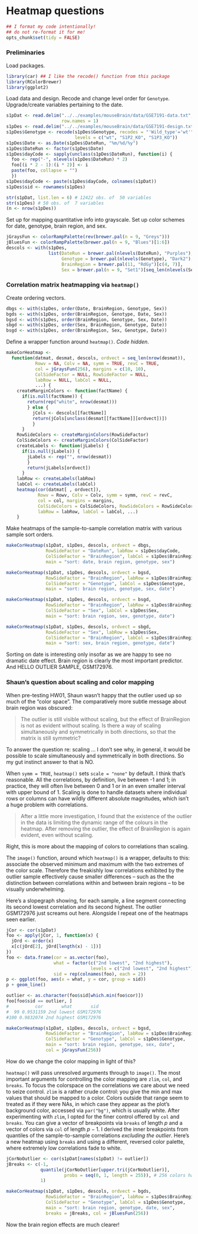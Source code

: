Heatmap questions
========================================================

```r
## I format my code intentionally!
## do not re-format it for me!
opts_chunk$set(tidy = FALSE)
```

### Preliminaries

Load packages.

```r
library(car) ## I like the recode() function from this package
library(RColorBrewer)
library(ggplot2)
```

Load data and design. Recode and change level order for `Genotype`. Upgrade/create variables pertaining to the date.

```r
s1pDat <- read.delim("../../examples/mouseBrain/data/GSE7191-data.txt",
                     row.names = 1)
s1pDes <- read.delim("../../examples/mouseBrain/data/GSE7191-design.txt")
s1pDes$Genotype <- recode(s1pDes$Genotype, recodes = "'Wild_type'='wt'",
                          levels = c("wt", "S1P2_KO", "S1P3_KO"))
s1pDes$Date <- as.Date(s1pDes$DateRun, "%m/%d/%y")
s1pDes$DateRun <- factor(s1pDes$Date)
s1pDes$dayCode <- sapply(unclass(s1pDes$DateRun), function(i) {
  foo <- rep("-", nlevels(s1pDes$DateRun) * 2)
  foo[(i * 2 - 1):(i * 2)] <- i
  paste(foo, collapse = "")
  })
s1pDes$dayCode <- paste(s1pDes$dayCode, colnames(s1pDat))
s1pDes$sid <- rownames(s1pDes)

str(s1pDat, list.len = 6) # 12422 obs. of  50 variables
str(s1pDes) # 50 obs. of  7 variables
(n <- nrow(s1pDes))
```

Set up for mapping quantitative info into grayscale. Set up color schemes for date, genotype, brain region, and sex.

```r
jGraysFun <- colorRampPalette(rev(brewer.pal(n = 9, "Greys")))
jBluesFun <- colorRampPalette(brewer.pal(n = 9, "Blues")[1:6])
descols <- with(s1pDes,
                list(DateRun = brewer.pal(nlevels(DateRun), "Purples"),
                     Genotype = brewer.pal(nlevels(Genotype), "Dark2"),
                     BrainRegion = brewer.pal(11, "RdGy")[c(4, 7)],
                     Sex = brewer.pal(n = 9, "Set1")[seq_len(nlevels(Sex))]))
```

### Correlation matrix heatmapping via `heatmap()`

Create ordering vectors.

```r
dbgs <- with(s1pDes, order(Date, BrainRegion, Genotype, Sex))
bgds <- with(s1pDes, order(BrainRegion, Genotype, Date, Sex))
bgsd <- with(s1pDes, order(BrainRegion, Genotype, Sex, Date))
sbgd <- with(s1pDes, order(Sex, BrainRegion, Genotype, Date))
bsgd <- with(s1pDes, order(BrainRegion, Sex, Genotype, Date))
```

Define a wrapper function around `heatmap()`. *Code hidden*.
```r
makeCorHeatmap <-
  function(datmat, desmat, descols, ordvect = seq_len(nrow(desmat)),
           Rowv = NA, Colv = NA, symm = TRUE, revC = TRUE,
           col = jGraysFun(256), margins = c(10, 10),
           ColSideFactor = NULL, RowSideFactor = NULL,
           labRow = NULL, labCol = NULL,
           ...) {
    createMarginColors <- function(factName) {
      if(is.null(factName)) {
        return(rep("white", nrow(desmat)))
        } else {
          jCols <- descols[[factName]]
          return(jCols[unclass(desmat[[factName]][ordvect])])
          }
      }
    RowSideColors <- createMarginColors(RowSideFactor)
    ColSideColors <- createMarginColors(ColSideFactor)
    createLabels <- function(jLabels) {
      if(is.null(jLabels)) {
        jLabels <- rep("", nrow(desmat))
        }
        return(jLabels[ordvect])
      }
    labRow <- createLabels(labRow)
    labCol <- createLabels(labCol)
    heatmap(cor(datmat[ , ordvect]),
            Rowv = Rowv, Colv = Colv, symm = symm, revC = revC,
            col = col, margins = margins,
            ColSideColors = ColSideColors, RowSideColors = RowSideColors,
            labRow = labRow, labCol = labCol, ...)
    }
```

Make heatmaps of the sample-to-sample correlation matrix with various sample sort orders.

```r
makeCorHeatmap(s1pDat, s1pDes, descols, ordvect = dbgs,
               RowSideFactor = "DateRun", labRow = s1pDes$dayCode,
               ColSideFactor = "BrainRegion", labCol = s1pDes$BrainRegion,
               main = "sort: date, brain region, genotype, sex")

makeCorHeatmap(s1pDat, s1pDes, descols, ordvect = bgsd,
               RowSideFactor = "BrainRegion", labRow = s1pDes$BrainRegion,
               ColSideFactor = "Genotype", labCol = s1pDes$Genotype,
               main = "sort: brain region, genotype, sex, date")

makeCorHeatmap(s1pDat, s1pDes, descols, ordvect = bsgd,
               RowSideFactor = "BrainRegion", labRow = s1pDes$BrainRegion,
               ColSideFactor = "Sex", labCol = s1pDes$Sex,
               main = "sort: brain region, sex, genotype, date")

makeCorHeatmap(s1pDat, s1pDes, descols, ordvect = sbgd,
               RowSideFactor = "Sex", labRow = s1pDes$Sex,
               ColSideFactor = "BrainRegion", labCol = s1pDes$BrainRegion,
               main = "sort: sex, brain region, genotype, date")
```

Sorting on date is interesting only insofar as we are happy to see no dramatic date effect. Brain region is clearly the most important predictor. And HELLO OUTLIER SAMPLE, GSM172976.

### Shaun's question about scaling and color mapping

When pre-testing HW01, Shaun wasn't happy that the outlier used up so much of the "color space". The comparatively more subtle message about brain region was obscured:

> The outlier is still visible without scaling, but the effect of BrainRegion is not as evident without scaling. Is there a way of scaling simultaneously and symmetrically in both directions, so that the matrix is still symmetric?

To answer the question re: scaling ... I don't see why, in general, it would be possible to scale simultaneously and symmetrically in both directions. So my gut instinct answer to that is NO.

When `symm = TRUE`, `heatmap()` sets `scale = "none"` by default. I think that's reasonable. All the correlations, by definition, live between -1 and 1; in practice, they will often live between 0 and 1 or in an even smaller interval with upper bound of 1. Scaling is done to handle datasets where individual rows or columns can have wildly different absolute magnitudes, which isn't a huge problem with correlations. 

> After a little more investigation, I found that the existence of the outlier in the data is limiting the dynamic range of the colours in the heatmap. After removing the outlier, the effect of BrainRegion is again evident, even without scaling.

Right, this is more about the mapping of colors to correlations than scaling.

The `image()` function, around which `heatmap()` is a wrapper, defaults to this: associate the observed minimum and maximum with the two extremes of the color scale. Therefore the freakishly low correlations exhibited by the outlier sample effectively cause smaller differences -- such as the the distinction between correlations within and between brain regions -- to be visually underwhelming.

Here's a slopegraph showing, for each sample, a line segment connecting its second lowest correlation and its second highest. The outlier GSM172976 just screams out here. Alongside I repeat one of the heatmaps seen earlier.

```r
jCor <- cor(s1pDat)
foo <- apply(jCor, 1, function(x) {
  jOrd <- order(x)
  x[c(jOrd[2], jOrd[length(x) - 1])]
})
foo <- data.frame(cor = as.vector(foo),
                  what = factor(c("2nd lowest", "2nd highest"),
                                levels = c("2nd lowest", "2nd highest")),
                  sid = rep(colnames(foo), each = 2))
p <- ggplot(foo, aes(x = what, y = cor, group = sid))
p + geom_line()

outlier <- as.character(foo$sid[which.min(foo$cor)])
foo[foo$sid == outlier, ]
#          cor       what       sid
#  99 0.9531159 2nd lowest GSM172976
#100 0.9832074 2nd highest GSM172976

makeCorHeatmap(s1pDat, s1pDes, descols, ordvect = bgsd,
               RowSideFactor = "BrainRegion", labRow = s1pDes$BrainRegion,
               ColSideFactor = "Genotype", labCol = s1pDes$Genotype,
               main = "sort: brain region, genotype, sex, date",
               col = jGraysFun(256))
```

How do we change the color mapping in light of this?

`heatmap()` will pass unresolved arguments through to `image()`. The most important arguments for controlling the color mapping are `zlim`, `col`, and `breaks`. To focus the colorspace on the correlations we care about we need to seize control. `zlim` is a rather crude control: you give the min and max values that should be mapped to a color. Colors outside that range seem to treated as if they were NAs, in which case they appear as the plot's background color, accessed via `par("bg")`, which is usually white. After experimenting with `zlim`, I opted for the finer control offered by `col` and `breaks`. You can give a vector of breakpoints via `breaks` of length $p$ and a vector of colors via `col` of length $p - 1$. I derived the inner breakpoints from quantiles of the sample-to-sample correlations *excluding the outlier*. Here's a new heatmap using `breaks` and using a different, reversed color palette, where extremely low correlations fade to white.

```r
jCorNoOutlier <- cor(s1pDat[names(s1pDat) != outlier])
jBreaks <- c(-1, 
             quantile(jCorNoOutlier[upper.tri(jCorNoOutlier)],
                      probs = seq(0, 1, length = 255)), # 256 colors hard-wired
             1)

makeCorHeatmap(s1pDat, s1pDes, descols, ordvect = bgds,
               RowSideFactor = "BrainRegion", labRow = s1pDes$BrainRegion,
               ColSideFactor = "Genotype", labCol = s1pDes$Genotype,
               main = "sort: brain region, genotype, date, sex",
               breaks = jBreaks, col = jBluesFun(256))
```
Now the brain region effects are much clearer!







